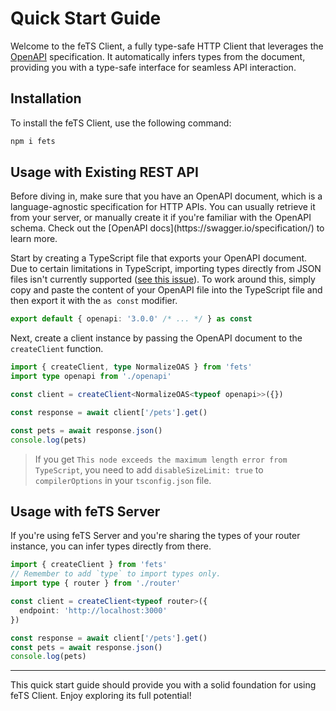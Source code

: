
# Quick Start Guide

Welcome to the feTS Client, a fully type-safe HTTP Client that leverages the
[OpenAPI](https://swagger.io/specification/) specification. It automatically infers types from the
document, providing you with a type-safe interface for seamless API interaction.

## Installation

To install the feTS Client, use the following command:

```sh npm2yarn
npm i fets
```

## Usage with Existing REST API

<Callout type="info">
  Before diving in, make sure that you have an OpenAPI document, which is a language-agnostic
  specification for HTTP APIs. You can usually retrieve it from your server, or manually create it
  if you're familiar with the OpenAPI schema. Check out the [OpenAPI
  docs](https://swagger.io/specification/) to learn more.
</Callout>

Start by creating a TypeScript file that exports your OpenAPI document. Due to certain limitations
in TypeScript, importing types directly from JSON files isn't currently supported
([see this issue](https://github.com/microsoft/TypeScript/issues/32063)). To work around this,
simply copy and paste the content of your OpenAPI file into the TypeScript file and then export it
with the `as const` modifier.

```ts filename="openapi.ts"
export default { openapi: '3.0.0' /* ... */ } as const
```

Next, create a client instance by passing the OpenAPI document to the `createClient` function.

```ts
import { createClient, type NormalizeOAS } from 'fets'
import type openapi from './openapi'

const client = createClient<NormalizeOAS<typeof openapi>>({})

const response = await client['/pets'].get()

const pets = await response.json()
console.log(pets)
```

> If you get `This node exceeds the maximum length error from TypeScript`, you need to add
> `disableSizeLimit: true` to `compilerOptions` in your `tsconfig.json` file.

## Usage with feTS Server

If you're using feTS Server and you're sharing the types of your router instance, you can infer
types directly from there.

```ts
import { createClient } from 'fets'
// Remember to add `type` to import types only.
import type { router } from './router'

const client = createClient<typeof router>({
  endpoint: 'http://localhost:3000'
})

const response = await client['/pets'].get()
const pets = await response.json()
console.log(pets)
```

---

This quick start guide should provide you with a solid foundation for using feTS Client. Enjoy
exploring its full potential!
